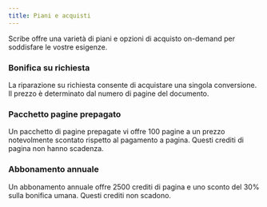 ```yaml
---
title: Piani e acquisti
---
```



Scribe offre una varietà di piani e opzioni di acquisto on-demand per soddisfare le vostre esigenze.

### Bonifica su richiesta

La riparazione su richiesta consente di acquistare una singola conversione. Il prezzo è determinato dal numero di pagine del documento.

### Pacchetto pagine prepagato

Un pacchetto di pagine prepagate vi offre 100 pagine a un prezzo notevolmente scontato rispetto al pagamento a pagina. Questi crediti di pagina non hanno scadenza.

### Abbonamento annuale

Un abbonamento annuale offre 2500 crediti di pagina e uno sconto del 30% sulla bonifica umana. Questi crediti non scadono.

